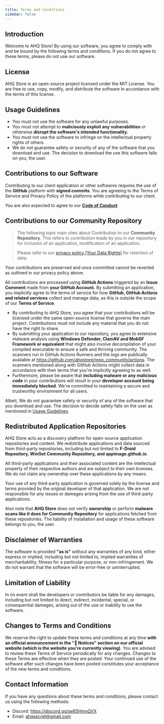 ```yaml
---
title: Terms and Conditions
sidebar: false
---
```


## Introduction

Welcome to AHQ Store! By using our software, you agree to comply with and be bound by the following terms and conditions. If you do not agree to these terms, please do not use our software.

## License

AHQ Store is an open-source project licensed under the MIT License. You are free to use, copy, modify, and distribute the software in accordance with the terms of this license.

## Usage Guidelines

- You must not use the software for any unlawful purposes.
- You must not attempt to **maliciously exploit any vulnerabilities** or otherwise **disrupt the software's intended functionality.**
- You must not use the software to infringe on the intellectual property rights of others.
- We do not guarantee safety or security of any of the software that you download and use. The decision to download the use this softawre falls on you, the user.

## Contributions to our **Software**

Contributing to our client application or other softwares requires the use of the **GitHub** platform with **signed commits**.
You are agreeing to the Terms of Service and Privacy Policy of the platforms while contributing to our client.

You are also expected to agree to our [**Code of Conduct**](https://github.com/ahqstore/client?tab=coc-ov-file#readme)

## Contributions to our **Community Repository**

> The following topic main cites about Contribution to our **Community Repository**.
> This refers to contribution made by you in our repository for inclusion of an application, modification of an application.

> Please refer to our [privacy policy (Your Data Rights)](/privacy#your-data-rights) for retention of data.

Your contributions are preserved and once committed cannot be reverted as outlined in our privacy policy above.

All contributions are processed using **GitHub Actions** triggered by an **Issue Comment** made from **your GitHub Account.** By submitting an application, you implicitly agree to the terms of service for how **GitHub, GitHub Actions and related services** collect and manage data, as this is outside the scope of our **Terms of Service**.

- By contributing to AHQ Store, you agree that your contributions will be licensed under the same open-source license that governs the main project. Contributions must not include any material that you do not have the right to share.
- By submitting your application to our repository, you agree to extensive malware analysis using **Windows Defender, ClamAV and MobSF Framework or equivalent** that might also involve decompilation of your compiled executable to ensure a safe and thriving community. The scanners run in GitHub Actions Runners and the logs are publically available at https://github.com/ahqstore/repo_community/actions. The scanners mentioned along with GitHub Actions might collect data in accordance with their terms that you're implicitly agreeing to as well.
- Furthermore, please be aware that **including malware or any malicious code** in your contributions will result in your **developer account being immediately blocked**. We're committed to maintaining a secure and trustworthy environment for all users.

Albeit, We do not guarantee safety or security of any of the software that you download and use. The decision to decide safety falls on the user as mentioned in [Usage Guidelines](#usage-guidelines).

## Redistributed Application Repositories

AHQ Store acts as a discovery platform for open-source application repositories and content. We redistribute applications and data sourced from third-party repositories, including but not limited to **F-Droid Repository, WinGet Community Repository, and appimage.github.io**.

All third-party applications and their associated content are the intellectual property of their respective authors and are subject to their own licenses. We do not claim any ownership over these applications by any means.

Your use of any third-party application is governed solely by the license and terms provided by the original developer of that application. We are not responsible for any issues or damages arising from the use of third-party applications.

Also note that **AHQ Store** does not verify **ownership** or perform **malware scans like it does for Community Repository** for applications fetched from these repositories. The liability of installation and usage of these software belongs to you, the user.

## Disclaimer of Warranties

The software is provided **"as is"** without any warranties of any kind, either express or implied, including but not limited to, implied warranties of merchantability, fitness for a particular purpose, or non-infringement. We do not warrant that the software will be error-free or uninterrupted.

## Limitation of Liability

In no event shall the developers or contributors be liable for any damages, including but not limited to direct, indirect, incidental, special, or consequential damages, arising out of the use or inability to use the software.

## Changes to Terms and Conditions

We reserve the right to update these terms and conditions at any time **with an official announcement in the "📣 Notices" section on our official website (which is the website you're currently viewing)**. You are advised to review these Terms of Service periodically for any changes. Changes to these Terms are effective when they are posted. Your continued use of the software after such changes have been posted constitutes your acceptance of the new terms and conditions.

## Contact Information

If you have any questions about these terms and conditions, please contact us using the following methods:

- Discord: https://discord.gg/se8SHmxQVX
- Email: ahqsecret@gmail.com
